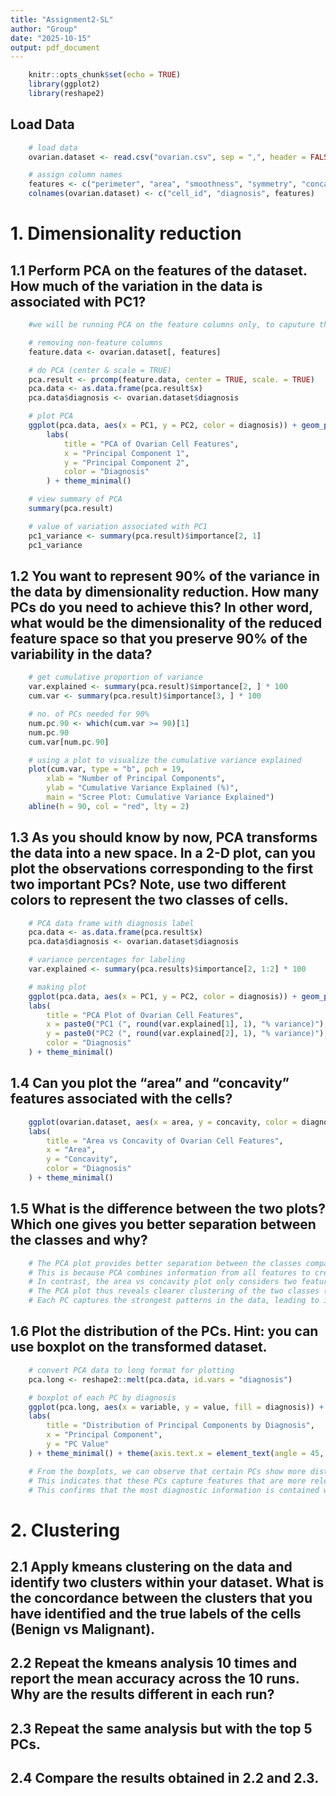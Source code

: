 ```yaml
---
title: "Assignment2-SL"
author: "Group"
date: "2025-10-15"
output: pdf_document
---
```


```r
    knitr::opts_chunk$set(echo = TRUE)
    library(ggplot2)
    library(reshape2)
```

## Load Data

```r
    # load data
    ovarian.dataset <- read.csv("ovarian.csv", sep = ",", header = FALSE)

    # assign column names
    features <- c("perimeter", "area", "smoothness", "symmetry", "concavity", paste("protein", seq(1,25), sep=""))
    colnames(ovarian.dataset) <- c("cell_id", "diagnosis", features)
```

# 1. Dimensionality reduction

## 1.1 Perform PCA on the features of the dataset. How much of the variation in the data is associated with PC1?
```r

    #we will be running PCA on the feature columns only, to caputure the variance in the data.

    # removing non-feature columns
    feature.data <- ovarian.dataset[, features]

    # do PCA (center & scale = TRUE)
    pca.result <- prcomp(feature.data, center = TRUE, scale. = TRUE)
    pca.data <- as.data.frame(pca.result$x)
    pca.data$diagnosis <- ovarian.dataset$diagnosis

    # plot PCA
    ggplot(pca.data, aes(x = PC1, y = PC2, color = diagnosis)) + geom_point(size = 2, alpha = 0.7) +
        labs(
            title = "PCA of Ovarian Cell Features",
            x = "Principal Component 1",
            y = "Principal Component 2",
            color = "Diagnosis"
        ) + theme_minimal()

    # view summary of PCA
    summary(pca.result)

    # value of variation associated with PC1
    pc1_variance <- summary(pca.result)$importance[2, 1]
    pc1_variance

```

## 1.2 You want to represent 90% of the variance in the data by dimensionality reduction. How many PCs do you need to achieve this? In other word, what would be the dimensionality of the reduced feature space so that you preserve 90% of the variability in the data?
```r

    # get cumulative proportion of variance
    var.explained <- summary(pca.result)$importance[2, ] * 100
    cum.var <- summary(pca.result)$importance[3, ] * 100

    # no. of PCs needed for 90%
    num.pc.90 <- which(cum.var >= 90)[1]
    num.pc.90
    cum.var[num.pc.90]

    # using a plot to visualize the cumulative variance explained
    plot(cum.var, type = "b", pch = 19, 
        xlab = "Number of Principal Components", 
        ylab = "Cumulative Variance Explained (%)",
        main = "Scree Plot: Cumulative Variance Explained")
    abline(h = 90, col = "red", lty = 2)

```


## 1.3 As you should know by now, PCA transforms the data into a new space. In a 2-D plot, can you plot the observations corresponding to the first two important PCs? Note, use two different colors to represent the two classes of cells.
```r
    # PCA data frame with diagnosis label
    pca.data <- as.data.frame(pca.result$x)
    pca.data$diagnosis <- ovarian.dataset$diagnosis

    # variance percentages for labeling
    var.explained <- summary(pca.results)$importance[2, 1:2] * 100

    # making plot
    ggplot(pca.data, aes(x = PC1, y = PC2, color = diagnosis)) + geom_point(size = 2, alpha = 0.7) +
    labs(
        title = "PCA Plot of Ovarian Cell Features",
        x = paste0("PC1 (", round(var.explained[1], 1), "% variance)"),
        y = paste0("PC2 (", round(var.explained[2], 1), "% variance)"),
        color = "Diagnosis"
    ) + theme_minimal()
```

## 1.4  Can you plot the "area" and "concavity"  features associated with the cells?
```r
    ggplot(ovarian.dataset, aes(x = area, y = concavity, color = diagnosis)) + geom_point(size = 2, alpha = 0.7) +
    labs(
        title = "Area vs Concavity of Ovarian Cell Features",
        x = "Area",
        y = "Concavity",
        color = "Diagnosis"
    ) + theme_minimal()
```

## 1.5 What is the difference between the two plots? Which one gives you better separation between the classes and why?
```r
    # The PCA plot provides better separation between the classes compared to the area vs concavity plot.
    # This is because PCA combines information from all features to create new axes (principal components) that maximize variance.
    # In contrast, the area vs concavity plot only considers two features, which may not capture the overall structure of the data as effectively. 
    # The PCA plot thus reveals clearer clustering of the two classes (benign vs malignant) by leveraging the combined variance from all features.
    # Each PC captures the strongest patterns in the data, leading to improved class separation.
```

## 1.6 Plot the distribution of the PCs. Hint: you can use boxplot on the transformed dataset.
```r
    # convert PCA data to long format for plotting
    pca.long <- reshape2::melt(pca.data, id.vars = "diagnosis")

    # boxplot of each PC by diagnosis
    ggplot(pca.long, aes(x = variable, y = value, fill = diagnosis)) + geom_boxplot(outlier.size = 0.5, alpha = 0.7) +
    labs(
        title = "Distribution of Principal Components by Diagnosis",
        x = "Principal Component",
        y = "PC Value"
    ) + theme_minimal() + theme(axis.text.x = element_text(angle = 45, hjust = 1))

    # From the boxplots, we can observe that certain PCs show more distinct separation between the benign and malignant classes.
    # This indicates that these PCs capture features that are more relevant for distinguishing between the two classes.
    # This confirms that the most diagnostic information is contained within the first few principal components.
```

# 2. Clustering

## 2.1 Apply kmeans clustering on the data and identify two clusters within your dataset. What is the concordance between the clusters that you have identified and the true labels of the cells (Benign vs Malignant).

## 2.2 Repeat the kmeans analysis 10 times and report the mean accuracy across the 10 runs. Why are the results different in each run? 

## 2.3 Repeat the same analysis but with the top 5 PCs. 

## 2.4 Compare the results obtained in 2.2 and 2.3.


